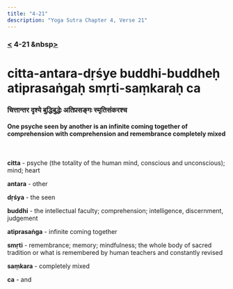 ```yaml
---
title: "4-21"
description: "Yoga Sutra Chapter 4, Verse 21"
---
```


### [<](/Chapter-4/4-20/) 4-21 &nbsp[>](/Chapter-4/4-22/)

# citta-antara-dṛśye buddhi-buddheḥ atiprasaṅgaḥ smṛti-saṃkaraḥ ca

### चित्तान्तर दृश्ये बुद्धिबुद्धेः अतिप्रसङ्गः स्मृतिसंकरश्च

#### One psyche seen by another is an infinite coming together of comprehension with comprehension and remembrance completely mixed

<br />

**citta** - psyche (the totality of the human mind, conscious and unconscious); mind; heart

**antara** - other

**dṛśya** - the seen

**buddhi** - the intellectual faculty; comprehension; intelligence, discernment, judgement

**atiprasaṅga** - infinite coming together

**smṛti** - remembrance; memory; mindfulness; the whole body of sacred tradition or what is remembered by human teachers and constantly revised

**saṃkara** - completely mixed

**ca** - and

<br />
